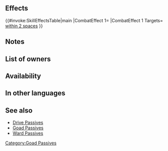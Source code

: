 {{Passive
|type=C
|exclusive=0
|1name=Goad Fliers
|1tagid=SID_飛刃の紋章
|1effect=Grants Atk/Spd+4 to flying allies within 2 spaces during combat.
|1cost=200
|1required=Spur Atk 2;Spur Spd 2
|canUseWeapon={{WeaponList|all}}
|canUseMove=Flying
|properties=random_all,random_inherit_base
}}
==Effects==
{{#invoke:SkillEffectsTable|main
|CombatEffect 1={{SkillEffectText|Temporary buffs|Atk/Spd|4}}
|CombatEffect 1 Targets={{Mt|Flying}} {{SkillTargetText|Allies}}<br>[[within 2 spaces]]
}}
==Notes==
{{Temporary buffs}}
{{AlliesCombatEffect|effect=temporary buffs}}
==List of owners==
{{Skill Hero List}}
==Availability==
{{PassiveFocusList}}
{{PassiveDistributionList}}
{{PassiveCombatManualList}}
==In other languages==
{{OtherLanguages
|japanese=飛刃の紋章
|german=Flieger+ (Angr.)
|spanishEU=Acicate aéreo
|spanishLA=Ataque aéreo
|french=Sursaut (Vol)
|italian=Attacco volanti
|chineseTW=飛刃紋章
|portuguese=Voador impelido
}}
==See also==
* [[Drive Passives]]
* [[Goad Passives]]
* [[Ward Passives]]
{{Passives Navbox|C}}
[[Category:Goad Passives]]